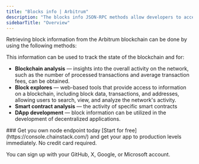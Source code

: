 ---
title: "Blocks info | Arbitrum"
description: "The blocks info JSON-RPC methods allow developers to access specific block details. A block in the Arbitrum blockchain contains various pieces of information, such as the block's transactions, the block, the timestamp of the block, the block height, the block header, and other."
sidebarTitle: "Overview"
---


Retrieving block information from the Arbitrum blockchain can be done by using the following methods:

<CardGroup>
<Card title="eth_blockNumber" href="/api-reference/arbitrum_node_api/blocks_info/eth_blockNumber" icon="angle-right" iconType="solid" horizontal />
<Card title="eth_getBlockByHash" href="/api-reference/arbitrum_node_api/blocks_info/eth_getBlockByHash" icon="angle-right" iconType="solid" horizontal />
<Card title="eth_getBlockByNumber" href="/api-reference/arbitrum_node_api/blocks_info/eth_getBlockByNumber" icon="angle-right" iconType="solid" horizontal />
<Card title="eth_getBlockTransactionCountByHash" href="/api-reference/arbitrum_node_api/blocks_info/eth_getBlockTransactionCountByHash" icon="angle-right" iconType="solid" horizontal />
<Card title="eth_getBlockTransactionCountByNumber" href="/api-reference/arbitrum_node_api/blocks_info/eth_getBlockTransactionCountByNumber" icon="angle-right" iconType="solid" horizontal />
<Card title="eth_newBlockFilter" href="/api-reference/arbitrum_node_api/blocks_info/eth_newBlockFilter" icon="angle-right" iconType="solid" horizontal />
</CardGroup>

This information can be used to track the state of the blockchain and for:

* **Blockchain analysis** — insights into the overall activity on the network, such as the number of processed transactions and average transaction fees, can be obtained.
* **Block explores** — web-based tools that provide access to information on a blockchain, including block data, transactions, and addresses, allowing users to search, view, and analyze the network's activity.
* **Smart contract analysis** — the activity of specific smart contracts
* **DApp development** — block information can be utilized in the development of decentralized applications.

<Check>
  ### Get you own node endpoint today
  [Start for free](https://console.chainstack.com/) and get your app to production levels immediately. No credit card required.

  You can sign up with your GitHub, X, Google, or Microsoft account.
</Check>
